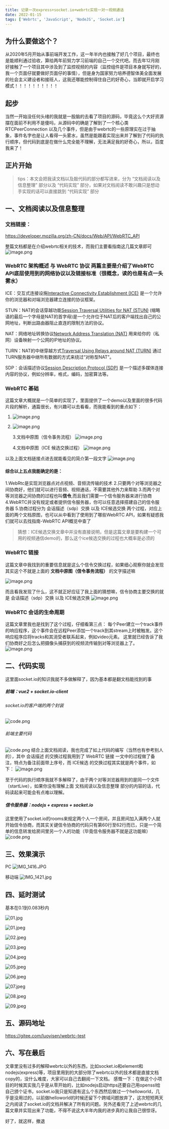 ```yaml
---
title: 记录一次express+socket.io+webrtc实现一对一视频通话
date: 2022-01-15
tags: ['Webrtc', 'JavaScript', 'NodeJS', 'Socket.io']
---
```


## 为什么要做这个？

从2020年5月开始从事前端开发工作，这一年半内也接触了好几个项目，最终也是能顺利通过验收，算给两年前努力学习前端的自己一个交代吧。而去年12月刚好接触了一个项目其中涉及到了监控视频的内容（监控组件是项目本身就写好的，我一个页面仔就要做好页面仔的事情），但是身为国家努力培养德智体美全面发展的社会主义建设者和接班人，这我还哪能控制得住自己的好奇心，当即就开启学习模式！！！！！！！！！！

## 起步

当然一开始没任何头绪的我就是一股脑的去看了项目的源码，毕竟这么个大好资源摆在面前不利用不是傻吗，从源码中的确是了解到了一个核心类 RTCPeerConnection 以及几个事件，但是由于webrtc的一些原理实在过于抽象，事件名字也是让人看得一头雾水，虽然是能跟着实现出来并了解到了代码的执行顺序，但代码到底是在做什么完全能不理解，无法满足我的好奇心，所以，百度我来了！

## 正片开始

> tips：本文会把我读文档以及敲代码的部分都写进来，分为 “文档阅读以及信息整理” 部分以及 “代码实现” 部分，如果对文档阅读不敢兴趣只是想动手实现的话可以直接跳到 “代码实现” 部分

## 一、文档阅读以及信息整理

### 文档链接：

https://developer.mozilla.org/zh-CN/docs/Web/API/WebRTC_API

整篇文档都是在介绍webrtc相关的技术，而我们主要看指南这几篇文章即可
![image.png](https://r2.luoyisen.com/blog_01/0.jpg)

### WebRTC 架构概述 与 WebRTC 协议 两篇主要是介绍了WebRTC API底层使用到的网络协议以及链接标准（很概念，读的也是有点一头雾水）

ICE：交互式连接设施[Interactive Connectivity Establishment (ICE)](http://en.wikipedia.org/wiki/Interactive_Connectivity_Establishment) 是一个允许你的浏览器和对端浏览器建立连接的协议框架。

STUN：NAT的会话穿越功能[Session Traversal Utilities for NAT (STUN)](http://en.wikipedia.org/wiki/STUN) (缩略语的最后一个字母是NAT的首字母)是一个允许位于NAT后的客户端找出自己的公网地址，判断出路由器阻止直连的限制方法的协议。

NAT：网络地址转换协议[Network Address Translation (NAT)](http://en.wikipedia.org/wiki/NAT) 用来给你的（私网）设备映射一个公网的IP地址的协议。

TURN：NAT的中继穿越方式[Traversal Using Relays around NAT (TURN)](http://en.wikipedia.org/wiki/TURN) 通过TURN服务器中继所有数据的方式来绕过“对称型NAT”。

SDP：会话描述协议[Session Description Protocol (SDP)](http://en.wikipedia.org/wiki/Session_Description_Protocol) 是一个描述多媒体连接内容的协议，例如分辨率，格式，编码，加密算法等。

### WebRTC 基础

这篇文章大概就是一个简单的实现了，里面提供了一个demo以及里面的很多代码片段的解析，通篇很长，有兴趣可以去看看，而我能看到的重点如下：

1.  ![image.png](https://r2.luoyisen.com/blog_01/1.jpg)

2.  ![image.png](https://r2.luoyisen.com/blog_01/2.jpg)

    3.文档中原图（信令事务流程）
    ![image.png](https://r2.luoyisen.com/blog_01/3.jpg)

    4.文档中原图（ICE 候选交换过程）
    ![image.png](https://r2.luoyisen.com/blog_01/4.jpg)

以及上面文档链接点进去就能看见的简介第一段文字
![image.png](https://r2.luoyisen.com/blog_01/5.jpg)

#### 综合以上五点我能确定的是：

1.WebRtc是实现浏览器点对点视频、音频流传输的技术 2.只要两个对等浏览器之间协商好，他们就可以进行音频、视频通话，不需要其他外力来帮助 3.而两个对等浏览器之间协商的过程也叫**信令**,而且我们需要一个信令服务器来进行协商
4.WebRTC并没有规定或者提供信令服务器，你可以任意选择搭建自己的信令服务器 5.协商过程分为 会话描述（sdp）交换 以及 ICE候选交换 两个过程，对应上面的两个文档原图，也可以从中看到了使用到了哪些WebRTC API，如果有疑惑我们就可以去找指南-WebRTC API概览中查了

> 猜想：ICE候选交换文章中并没有直接说明，但是这篇文章是要构建一个可用的视频通信demo的，那么这个ice候选交换的过程也大概率是必须的

### WebRTC 链接

这篇文章中我找到的重要信息就是这么个信令交换过程，如果细心观察你就会发现其实这个不就是上面的 **文档中原图（信令事务流程）** 的文字描述嘛

![image.png](https://r2.luoyisen.com/blog_01/6.jpg)

而且看我发现了什么，这不就正好应征了我上面的猜想嘛，信令协商主要交换的就是 会话描述（sdp）交换 以及 ICE候选交换
![image.png](https://r2.luoyisen.com/blog_01/7.jpg)

### WebRTC 会话的生命周期

这篇文章里我也是找到了这个过程，仔细看第三点： 每个Peer建立一个track事件的响应程序，这个事件会在远程Peer添加一个track到其stream上时被触发。这个响应程序应将tracks和其消受者联系起来，例如video元素。
这里就已经告诉了我们协商好之后怎么把摄像头捕获到的视频流传输到对等浏览器上了。
![image.png](https://r2.luoyisen.com/blog_01/8.jpg)

## 二、代码实现

这里面socket.io的知识我就不多做解释了，因为基本都是翻文档能找到的事

##### 前端：vue2 + socket.io-client

###### socket.io的客户端的两个封装

![code.png](https://r2.luoyisen.com/blog_01/9.jpg)

###### 前端主要代码

![code.png](https://r2.luoyisen.com/blog_01/10.jpg)
结合上面文档阅读，我也完成了如上代码的编写（当然也有参考别人的），其中 会话描述 的交换过程我用到了 WebRTC 链接 一文中的过程做了备注，特点为备注前面带上序号，而 ICE候选 的交换过程其实就是两个事件，如下：
![image.png](https://r2.luoyisen.com/blog_01/11.jpg)

至于代码的执行顺序我就不多解释了，由于两个对等浏览器用到的是同一个文件（startLive），如果你没有理解上面 文档阅读以及信息整理 部分的内容的话，代码读起来可能会有点难以理解。

##### 信令服务器：nodejs + express + socket.io

这里使用了socket.io的rooms来规定两个人一个房间，并且房间加入满两个人就开始信令协商，而其实关键信令协商的代码只有第60行至62行而已，只是一个简单的信息转发给房间里另一个人的功能（毕竟信令服务器不就是这功能嘛）
![code.png](https://r2.luoyisen.com/blog_01/12.jpg)

## 三、效果演示

PC
![IMG_1416.JPG](https://r2.luoyisen.com/blog_01/13.jpg)

移动端
![IMG_1421.jpg](https://r2.luoyisen.com/blog_01/14.jpg)

## 四、延时测试

基本在0.1到0.083秒内

![01.jpg](https://r2.luoyisen.com/blog_01/15.jpg)

![01.jpeg](https://r2.luoyisen.com/blog_01/16.jpg)

![02.jpeg](https://r2.luoyisen.com/blog_01/17.jpg)

![03.jpeg](https://r2.luoyisen.com/blog_01/18.jpg)

![04.jpeg](https://r2.luoyisen.com/blog_01/19.jpg)

![05.jpeg](https://r2.luoyisen.com/blog_01/20.jpg)

![06.jpeg](https://r2.luoyisen.com/blog_01/21.jpg)

![07.jpeg](https://r2.luoyisen.com/blog_01/22.jpg)

![08.jpeg](https://r2.luoyisen.com/blog_01/23.jpg)

![09.jpeg](https://r2.luoyisen.com/blog_01/24.jpg)

## 五、源码地址

https://gitee.com/luoyisen/webrtc-test

## 六、写在最后

文章里没有过多的解释webrtc以外的东西，比如socket.io和element和nodejs(express)等，项目里用到的大部分除了webrtc以外的技术都是直接文档copy的，没什么难度，大家可以自己去翻阅一下文档。
感慨一下：在做这个小项目的时候其实我几乎是从零开始的，比如nodejs启动https还要自己用openssl给自己颁个证书，socket.io我只是知道有这么个东西然后做过一个helloworld，几乎是没用过的，以前做helloworld的时候还留下个跨域问题放弃了，这次短短两天之内阅读了socket.io的文档并解决了所有的问题。另外还看完了上述webrtc的几篇文章并实现出来了功能，不得不说这大半年内我的进步真的让我自己很惊讶。

好了，就这样，撤退
